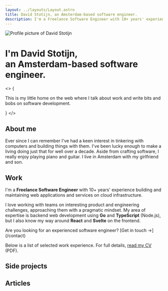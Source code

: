 ```yaml
---
layout: ../layouts/Layout.astro
title: David Stotijn, an Amsterdam-based software engineer.
description: I'm a Freelance Software Engineer with 10+ years' experience building and maintaining web applications and services on cloud infrastructure.
---
```




<Image
  src={avatar}
  format="webp"
  quality={100}
  class="w-24 rounded-full bg-blue-100 sm:w-36"
  alt="Profile picture of David Stotijn"
/>

# I'm <span class="text-blue-500">David Stotijn</span>,<br/>an Amsterdam-based software engineer.

<>
  {
    <p class="relative text-xl font-medium !leading-normal text-gray-500 sm:text-2xl">
      This is my little home on the web where I talk about work and write bits and bobs on software development.
    </p>
  }
</>

## About me

Ever since I can remember I've had a keen interest in tinkering with computers and building things with them. I've
been lucky enough to make a living doing just that for well over a decade. Aside from crafting software, I really
enjoy playing piano and guitar. I live in Amsterdam with my girlfriend and son.

## Work

I'm a **Freelance Software Engineer** with 10+ years' experience building and maintaining
web applications and services on cloud infrastructure.

I love working with teams on interesting product and engineering challenges,
approaching them with a pragmatic mindset. My area of expertise is backend web
development using **Go** and **TypeScript** (Node.js), but I also know my way
around **React** and **Svelte** on the frontend.

<div class="rounded-lg border border-blue-200 bg-blue-50 px-6 font-medium shadow-sm">
  Are you looking for an experienced software engineer? [Get in touch →](/contact)
</div>

Below is a list of selected work experience. For full details, [read my CV](/cv_david_stotijn.pdf) (PDF).

<WorkExperiences />

## Side projects

<SideProjectsCards />

## Articles

<ArticlesList />
